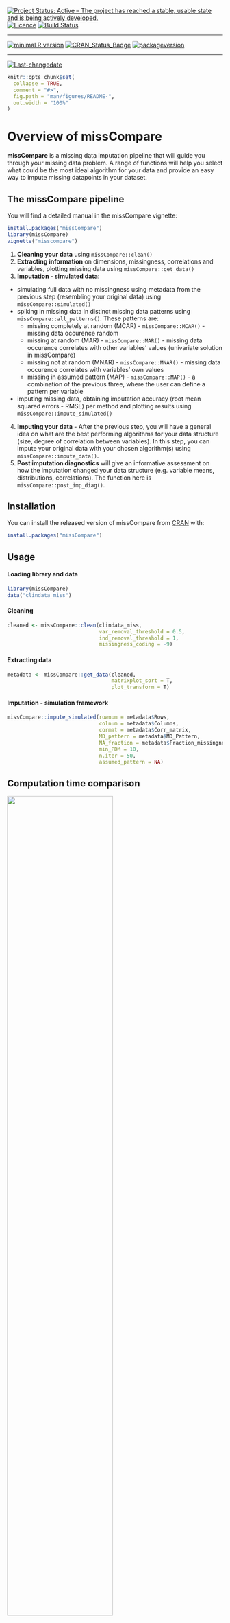 <!-- rmarkdown v1 -->

[![Project Status: Active – The project has reached a stable, usable state and is being actively developed.](https://www.repostatus.org/badges/latest/active.svg)](https://www.repostatus.org/#active)
[![Licence](https://img.shields.io/github/license/mashape/apistatus.svg)](http://choosealicense.com/licenses/mit/)
[![Build Status](https://travis-ci.com/Tirgit/missCompare.svg?branch=master)](https://travis-ci.com/Tirgit/missCompare)
 
---
 
[![minimal R version](https://img.shields.io/badge/R%3E%3D-3.5.0-6666ff.svg)](https://cran.r-project.org/)
[![CRAN_Status_Badge](http://www.r-pkg.org/badges/version/missCompare)](https://cran.r-project.org/package=missCompare)
[![packageversion](https://img.shields.io/badge/Package%20version-1.0.0-orange.svg?style=flat-square)](commits/master)
 
---
 
[![Last-changedate](https://img.shields.io/badge/last%20change-`r gsub('-', '--', Sys.Date())`-yellowgreen.svg)](/commits/master)

<!-- README.md is generated from README.Rmd. Please edit that file -->

```r
knitr::opts_chunk$set(
  collapse = TRUE,
  comment = "#>",
  fig.path = "man/figures/README-",
  out.width = "100%"
)
```

# Overview of missCompare

**missCompare** is a missing data imputation pipeline that will guide you through your missing data problem. A range of functions will help you select what could be the most ideal algorithm for your data and provide an easy way to impute missing datapoints in your dataset.    

## The missCompare pipeline

You will find a detailed manual in the missCompare vignette:
```r
install.packages("missCompare")
library(missCompare)
vignette("misscompare")
```

1. **Cleaning your data** using `missCompare::clean()`
2. **Extracting information** on dimensions, missingness, correlations and variables, plotting
missing data using `missCompare::get_data()`
3. **Imputation - simulated data**:
  + simulating full data with no missingness using metadata from the previous step (resembling your original data) using `missCompare::simulated()`
  + spiking in missing data in distinct missing data patterns using `missCompare::all_patterns()`. These patterns are:
    + missing completely at random (MCAR) - `missCompare::MCAR()` - missing data occurence random
    + missing at random (MAR) - `missCompare::MAR()` - missing data occurence correlates with other variables' values (univariate solution in missCompare)
    + missing not at random (MNAR) - `missCompare::MNAR()` - missing data occurence correlates with variables' own values
    + missing in assumed pattern (MAP) - `missCompare::MAP()` - a combination of the previous three, where the user can define a pattern per variable
  + imputing missing data, obtaining imputation accuracy (root mean squared errors - RMSE) per method and plotting results using `missCompare::impute_simulated()`
4. **Imputing your data** -  After the previous step, you will have a general idea on what are the best performing algorithms for your data structure (size, degree of correlation between variables). In this step, you can impute your original data with your chosen algorithm(s) using `missCompare::impute_data()`.
5. **Post imputation diagnostics** will give an informative assessment on how the imputation changed your data structure (e.g. variable means, distributions, correlations). The function here is `missCompare::post_imp_diag()`.

## Installation

You can install the released version of missCompare from [CRAN](https://CRAN.R-project.org) with:

``` r
install.packages("missCompare")
```

## Usage

#### Loading library and data
```r
library(missCompare)
data("clindata_miss")
```

#### Cleaning
```r
cleaned <- missCompare::clean(clindata_miss,
                              var_removal_threshold = 0.5, 
                              ind_removal_threshold = 1,
                              missingness_coding = -9)
```

#### Extracting data
```r
metadata <- missCompare::get_data(cleaned,
                                  matrixplot_sort = T,
                                  plot_transform = T)
```

#### Imputation - simulation framework
```r
missCompare::impute_simulated(rownum = metadata$Rows,
                              colnum = metadata$Columns, 
                              cormat = metadata$Corr_matrix,
                              MD_pattern = metadata$MD_Pattern,
                              NA_fraction = metadata$Fraction_missingness,
                              min_PDM = 10,
                              n.iter = 50, 
                              assumed_pattern = NA)
```

## Computation time comparison
<img src="./man/figures/Plot_TIME.png" width = "70%"/>


## RMSE comparison
<img src="./man/figures/Plot_RMSE.png" width = "70%"/>


## MAE comparison
<img src="./man/figures/Plot_MAE.png" width = "70%"/>


## KS comparison
<img src="./man/figures/Plot_KS.png" width = "70%"/>


#### Imputation of data
```r
imputed <- missCompare::impute_data(cleaned, 
                         scale = T, 
                         n.iter = 10, 
                         sel_method = c(1:16))
```
                         
#### Post imputation diagnostics
```r
diag <- missCompare::post_imp_diag(cleaned,
                                   imputed$mean_imputation[[1]],
                                   scale=T, 
                                   n.boot = 100)
```

## Issues, questions

In case you need help or advice on your missing data problem or you need help with the missCompare package, please e-mail the authors. If you would like to report an issue, please do so in a reproducible example at the [missCompare GitHub](https://github.com/Tirgit/missCompare/issues) page.

